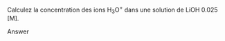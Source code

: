 ::: {.Exercise data-latex=""}

Calculez la concentration des ions H~3~O^+^ dans une solution de LiOH 0.025 [M].
\vspace{\stretch{1}}

:::

::: {.Answer data-latex=""}

Answer

:::
